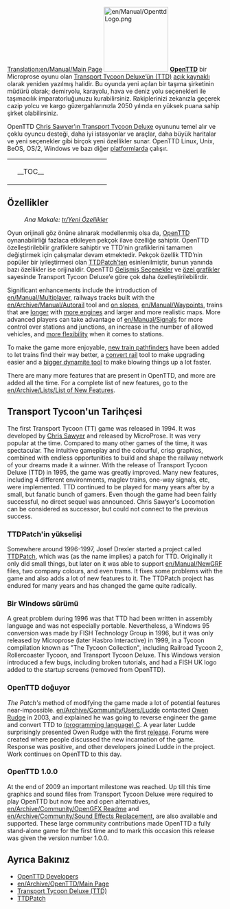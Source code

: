 [[Translation:en/Manual/Main Page]]
{{en/Translation|origin= en/Manual/Main Page
|from  = en
|to    = tr
|Percentage = 10
}}{{tr/Manual/İçindekiler}}
[[File:en/Manual/OpenttdLogo.png|left|150px]]
[http://www.openttd.org/ '''OpenTTD'''] bir Microprose oyunu olan [https://www.wikipedia.org/wiki/tr:Transport_Tycoon Transport Tycoon Deluxe’ün (TTD)] [https://www.wikipedia.org/wiki/tr:Açık_Kaynak açık kaynaklı] olarak yeniden yazılmış halidir. Bu oyunda yeni açılan bir taşıma şirketinin müdürü olarak; demiryolu, karayolu, hava ve deniz yolu seçenekleri ile taşımacılık imparatorluğunuzu kurabilirsiniz. Rakiplerinizi zekanızla geçerek cazip yolcu ve kargo güzergahlarınızla 2050 yılında en yüksek puana sahip şirket olabilirsiniz.

OpenTTD [http://www.chrissawyer.com/info.htm Chris Sawyer’ın Transport Tycoon Deluxe] oyununu temel alır ve çoklu oyuncu desteği, daha iyi istasyonlar ve araçlar, daha büyük haritalar ve yeni seçenekler gibi birçok yeni özellikler sunar. OpenTTD Linux, Unix, BeOS, OS/2, Windows ve bazı diğer [[tr/İşletim sistemi|platformlarda]] çalışır.

{| align="center"
|colspan=2 style="background:none; border:0px"|
|width=200 style="background:none; border:0px"| __TOC__
|style="background:none; border:0px"| [[File:tr/Intro screen.png|frame|center|OpenTTD [[tr/Oyun arayüzü#ana-pencere-icerigi|giriş ekranı]]]]
|}

==Özellikler==
:''Ana Makale: [[tr/Yeni Özellikler]]''

Oyun orijinali göz önüne alınarak modellenmiş olsa da, [http://www.openttd.org/ OpenTTD] oynanabilirliği fazlaca etkileyen pekçok ilave özelliğe sahiptir. OpenTTD özelleştirilebilir grafiklere sahiptir ve TTD’nin grafiklerini tamamen değiştirmek için çalışmalar devam etmektedir. Pekçok özellik TTD’nin popüler bir iyileştirmesi olan [http://www.ttdpatch.net/ TTDPatch’ten] esinlenilmiştir, bunun yanında bazı özellikler ise orijinaldir. OpenTTD [[tr/Gelişmiş Seçenekler|Gelişmiş Seçenekler]] ve [[tr/Manual/NewGRF|özel grafikler]] sayesinde Transport Tycoon Deluxe’e göre çok daha özelleştirilebilirdir.

Significant enhancements include the introduction of [[en/Manual/Multiplayer]], railways tracks built with the [[en/Archive/Manual/Autorail]] tool and [[en/Archive/Manual/Settings/Build on slopes|on slopes]], [[en/Manual/Waypoints]], trains that are [[en/Archive/Manual/Settings/Mammoth trains|longer]] with [[en/Archive/Manual/Multiheaded trains|more engines]] and larger and more realistic maps. More advanced players can take advantage of [[en/Manual/Signals]] for more control over stations and junctions, an increase in the number of allowed vehicles, and [[en/Archive/Manual/Settings/Nonuniform stations|more flexibility]] when it comes to stations.

To make the game more enjoyable, [[en/Archive/Manual/Yet Another PBS Patch|new train pathfinders]] have been added to let trains find their way better, a [[en/Manual/Convert rail|convert rail]] tool to make upgrading easier and a [[en/Archive/Manual/Settings/Extra dynamite|bigger dynamite tool]] to make blowing things up a lot faster.

There are many more features that are present in OpenTTD, and more are added all the time. For a complete list of new features, go to the [[en/Archive/Lists/List of New Features]].

==Transport Tycoon'un Tarihçesi==
The first Transport Tycoon (TT) game was released in 1994. It was developed by [http://www.chrissawyer.com/ Chris Sawyer] and released by MicroProse.
It was very popular at the time. Compared to many other games of the time, it was spectacular. The intuitive gameplay and the colourful, crisp graphics, combined with endless opportunities to build and shape the railway network of your dreams made it a winner.
With the release of Transport Tycoon Deluxe (TTD) in 1995, the game was greatly improved. Many new features, including 4 different environments, maglev trains, one-way signals, etc, were implemented.
TTD continued to be played for many years after by a small, but fanatic bunch of gamers. Even though the game had been fairly successful, no direct sequel was announced. Chris Sawyer's Locomotion can be considered as successor, but could not connect to the previous success.

===TTDPatch'in yükselişi===
Somewhere around 1996-1997, Josef Drexler started a project called [http://www.ttdpatch.net/ TTDPatch], which was (as the name implies) a patch for TTD. Originally it only did small things, but later on it was able to support [[en/Manual/NewGRF]] files, two company colours, and even trams. It fixes some problems with the game and also adds a lot of new features to it. The TTDPatch project has endured for many years and has changed the game quite radically.

===Bir Windows sürümü===
A great problem during 1996 was that TTD had been written in assembly language and was not especially portable. Nevertheless, a Windows 95 conversion was made by FISH Technology Group in 1996, but it was only released by Microprose (later Hasbro Interactive) in 1999, in a Tycoon compilation known as "The Tycoon Collection", including Railroad Tycoon 2, Rollercoaster Tycoon, and Transport Tycoon Deluxe. This Windows version introduced a few bugs, including broken tutorials, and had a FISH UK logo added to the startup screens (removed from OpenTTD).

===OpenTTD doğuyor===
''The Patch's'' method of modifying the game made a lot of potential features near-impossible. [[en/Archive/Community/Users/Ludde]] contacted [http://www.tt-forums.net/ Owen Rudge] in 2003, and explained he was going to reverse engineer the game and convert TTD to [https://www.wikipedia.org/wiki/C (programming language) C]. A year later Ludde surprisingly presented Owen Rudge with the first [https://www.wikipedia.org/wiki/Software_release release]. Forums were created where people discussed the new incarnation of the game. Response was positive, and other developers joined Ludde in the project. Work continues on OpenTTD to this day.

===OpenTTD 1.0.0===
At the end of 2009 an important milestone was reached. Up till this time graphics and sound files from Transport Tycoon Deluxe were required to play OpenTTD but now free and open alternatives, [[en/Archive/Community/OpenGFX Readme]] and [[en/Archive/Community/Sound Effects Replacement]], are also available and supported. These large community contributions made OpenTTD a fully stand-alone game for the first time and to mark this occasion this release was given the version number 1.0.0.

==Ayrıca Bakınız==
*[[en/Archive/Community/Developers|OpenTTD Developers]]
*[[en/Archive/OpenTTD/Main Page]]
*[https://www.wikipedia.org/wiki/Transport_Tycoon Transport Tycoon Deluxe (TTD)]
*[http://www.ttdpatch.net/ TTDPatch]